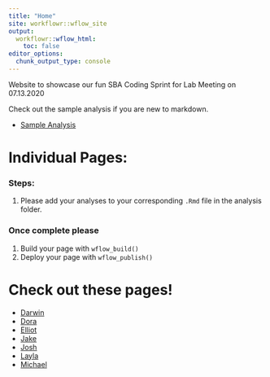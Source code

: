 ```yaml
---
title: "Home"
site: workflowr::wflow_site
output:
  workflowr::wflow_html:
    toc: false
editor_options:
  chunk_output_type: console
---
```


Website to showcase our fun SBA Coding Sprint for Lab Meeting on 07.13.2020

Check out the sample analysis if you are new to markdown.

* [Sample Analysis](sample_analysis.html)


# Individual Pages: 

### Steps:

1. Please add your analyses to your corresponding `.Rmd` file in the analysis folder.

 
### Once complete please 

1. Build your page with `wflow_build()`
2. Deploy your page with `wflow_publish()`


# Check out these pages!

 * [Darwin](darwin_file.html)
 * [Dora](dora_file.html)
 * [Elliot](elliot_file.html)
 * [Jake](jake_file.html)
 * [Josh](josh_file.html)
 * [Layla](layla_file.html)
 * [Michael](michael_file.html)
